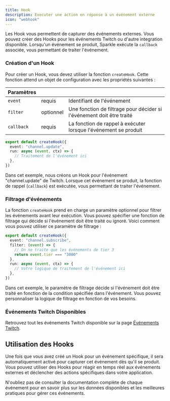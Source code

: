 ```yaml
---
title: Hook
description: Executer une action en réponse à un événement externe
icon: "webhook"
---
```


Les Hook vous permettent de capturer des événements externes. Vous pouvez créer des Hooks pour les événements Twitch ou d'autre integration disponible. Lorsqu'un événement se produit, Sparkle exécute la `callback` associée, vous permettant de traiter l'événement.

### Création d'un Hook

Pour créer un Hook, vous devez utiliser la fonction `createHook`. Cette fonction attend un objet de configuration avec les propriétés suivantes :

| Paramètres |           |                                                                       |
| ---------- | --------- | --------------------------------------------------------------------- |
| `event`    | requis    | Identifiant de l'événement                                            |
| `filter`   | optionnel | Une fonction de filtrage pour décider si l'événement doit être traité |
| `callback` | requis    | La fonction de rappel à exécuter lorsque l'événement se produit       |

```typescript
export default createHook({
  event: "channel.update",
  run: async (event, ctx) => {
    // Traitement de l'événement ici
  },
})
```

Dans cet exemple, nous créons un Hook pour l'événement "channel.update" de Twitch. Lorsque cet événement se produit, la fonction de rappel (`callback`) est exécutée, vous permettant de traiter l'événement.

### Filtrage d'événements

La fonction `createHook` prend en charge un paramètre optionnel pour filtrer les événements avant leur exécution. Vous pouvez spécifier une fonction de filtrage qui décide si l'événement doit être traité ou ignoré. Voici comment vous pouvez utiliser ce paramètre de filtrage :

```typescript
export default createHook({
  event: "channel.subscribe",
  filter: (event) => {
    // On ne traite que les événements de tier 3
    return event.tier === "3000"
  },
  run: async (event, ctx) => {
    // Votre logique de traitement de l'événement ici
  },
})
```

Dans cet exemple, le paramètre de filtrage décide si l'événement doit être traité en fonction de la condition spécifiée dans l'événement. Vous pouvez personnaliser la logique de filtrage en fonction de vos besoins.

### Événements Twitch Disponibles

Retrouvez tout les événements Twitch disponible sur la page [Événements Twitch](/integrations/twitch/events/twitch-hook).

## Utilisation des Hooks

Une fois que vous avez créé un Hook pour un événement spécifique, il sera automatiquement activé pour capturer cet événement dès qu'il se produit. Vous pouvez utiliser des Hooks pour réagir en temps réel aux événements externes et déclencher des actions spécifiques dans votre application.

N'oubliez pas de consulter la documentation complète de chaque événement pour en savoir plus sur les données disponibles et les meilleures pratiques pour gérer ces événements.
